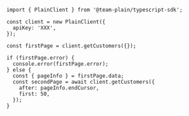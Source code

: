 ```tsx
import { PlainClient } from '@team-plain/typescript-sdk';

const client = new PlainClient({
  apiKey: 'XXX',
});

const firstPage = client.getCustomers({});

if (firstPage.error) {
  console.error(firstPage.error);
} else {
  const { pageInfo } = firstPage.data;
  const secondPage = await client.getCustomers({
    after: pageInfo.endCursor,
    first: 50,
  });
}
```
